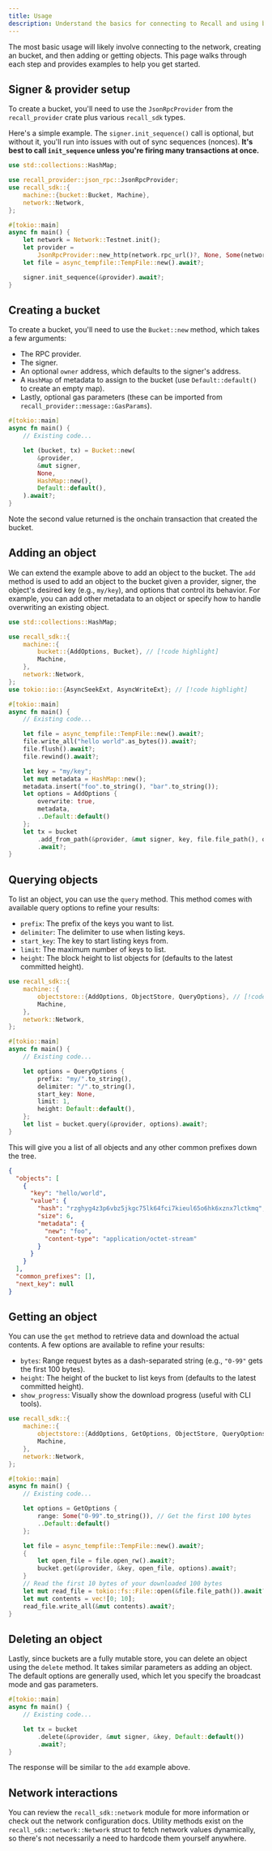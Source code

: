 ```yaml
---
title: Usage
description: Understand the basics for connecting to Recall and using buckets.
---
```


The most basic usage will likely involve connecting to the network, creating an bucket, and then
adding or getting objects. This page walks through each step and provides examples to help you get
started.

## Signer & provider setup

To create a bucket, you'll need to use the `JsonRpcProvider` from the `recall_provider` crate plus
various `recall_sdk` types.

Here's a simple example. The `signer.init_sequence()` call is optional, but without it, you'll run
into issues with out of sync sequences (nonces). **It's best to call `init_sequence` unless you're
firing many transactions at once.**

```rust
use std::collections::HashMap;

use recall_provider::json_rpc::JsonRpcProvider;
use recall_sdk::{
    machine::{bucket::Bucket, Machine},
    network::Network,
};

#[tokio::main]
async fn main() {
    let network = Network::Testnet.init();
    let provider =
        JsonRpcProvider::new_http(network.rpc_url()?, None, Some(network.object_api_url()?))?;
    let file = async_tempfile::TempFile::new().await?;

    signer.init_sequence(&provider).await?;
}
```

## Creating a bucket

To create a bucket, you'll need to use the `Bucket::new` method, which takes a few arguments:

- The RPC provider.
- The signer.
- An optional `owner` address, which defaults to the signer's address.
- A `HashMap` of metadata to assign to the bucket (use `Default::default()` to create an empty map).
- Lastly, optional gas parameters (these can be imported from
  `recall_provider::message::GasParams`).

```rust
#[tokio::main]
async fn main() {
    // Existing code...

    let (bucket, tx) = Bucket::new(
        &provider,
        &mut signer,
        None,
        HashMap::new(),
        Default::default(),
    ).await?;
}
```

Note the second value returned is the onchain transaction that created the bucket.

## Adding an object

We can extend the example above to add an object to the bucket. The `add` method is used to add an
object to the bucket given a provider, signer, the object's desired key (e.g., `my/key`), and
options that control its behavior. For example, you can add other metadata to an object or specify
how to handle overwriting an existing object.

```rust
use std::collections::HashMap;

use recall_sdk::{
    machine::{
        bucket::{AddOptions, Bucket}, // [!code highlight]
        Machine,
    },
    network::Network,
};
use tokio::io::{AsyncSeekExt, AsyncWriteExt}; // [!code highlight]

#[tokio::main]
async fn main() {
    // Existing code...

    let file = async_tempfile::TempFile::new().await?;
    file.write_all("hello world".as_bytes()).await?;
    file.flush().await?;
    file.rewind().await?;

    let key = "my/key";
    let mut metadata = HashMap::new();
    metadata.insert("foo".to_string(), "bar".to_string());
    let options = AddOptions {
        overwrite: true,
        metadata,
        ..Default::default()
    };
    let tx = bucket
        .add_from_path(&provider, &mut signer, key, file.file_path(), options)
        .await?;
}
```

## Querying objects

To list an object, you can use the `query` method. This method comes with available query options to
refine your results:

- `prefix`: The prefix of the keys you want to list.
- `delimiter`: The delimiter to use when listing keys.
- `start_key`: The key to start listing keys from.
- `limit`: The maximum number of keys to list.
- `height`: The block height to list objects for (defaults to the latest committed height).

```rust
use recall_sdk::{
    machine::{
        objectstore::{AddOptions, ObjectStore, QueryOptions}, // [!code highlight]
        Machine,
    },
    network::Network,
};

#[tokio::main]
async fn main() {
    // Existing code...

    let options = QueryOptions {
        prefix: "my/".to_string(),
        delimiter: "/".to_string(),
        start_key: None,
        limit: 1,
        height: Default::default(),
    };
    let list = bucket.query(&provider, options).await?;
}
```

This will give you a list of all objects and any other common prefixes down the tree.

```json
{
  "objects": [
    {
      "key": "hello/world",
      "value": {
        "hash": "rzghyg4z3p6vbz5jkgc75lk64fci7kieul65o6hk6xznx7lctkmq",
        "size": 6,
        "metadata": {
          "new": "foo",
          "content-type": "application/octet-stream"
        }
      }
    }
  ],
  "common_prefixes": [],
  "next_key": null
}
```

## Getting an object

You can use the `get` method to retrieve data and download the actual contents. A few options are
available to refine your results:

- `bytes`: Range request bytes as a dash-separated string (e.g., `"0-99"` gets the first 100 bytes).
- `height`: The height of the bucket to list keys from (defaults to the latest committed height).
- `show_progress`: Visually show the download progress (useful with CLI tools).

```rust
use recall_sdk::{
    machine::{
        objectstore::{AddOptions, GetOptions, ObjectStore, QueryOptions}, // [!code highlight]
        Machine,
    },
    network::Network,
};

#[tokio::main]
async fn main() {
    // Existing code...

    let options = GetOptions {
        range: Some("0-99".to_string()), // Get the first 100 bytes
        ..Default::default()
    };

    let file = async_tempfile::TempFile::new().await?;
    {
        let open_file = file.open_rw().await?;
        bucket.get(&provider, &key, open_file, options).await?;
    }
    // Read the first 10 bytes of your downloaded 100 bytes
    let mut read_file = tokio::fs::File::open(&file.file_path()).await?;
    let mut contents = vec![0; 10];
    read_file.write_all(&mut contents).await?;
}
```

## Deleting an object

Lastly, since buckets are a fully mutable store, you can delete an object using the `delete` method.
It takes similar parameters as adding an object. The default options are generally used, which let
you specify the broadcast mode and gas parameters.

```rust
#[tokio::main]
async fn main() {
    // Existing code...

    let tx = bucket
        .delete(&provider, &mut signer, &key, Default::default())
        .await?;
}
```

The response will be similar to the `add` example above.

## Network interactions

You can review the `recall_sdk::network` module for more information or check out the network
configuration docs. Utility methods exist on the `recall_sdk::network::Network` struct to fetch
network values dynamically, so there's not necessarily a need to hardcode them yourself anywhere.
